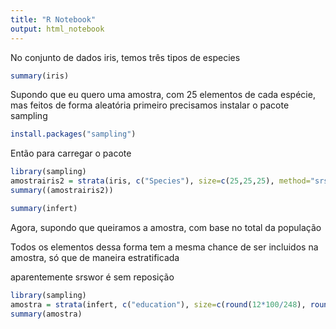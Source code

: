 ---
title: "R Notebook"
output: html_notebook
---

No conjunto de dados iris, temos três tipos de especies
```{r}
summary(iris)
```

Supondo que eu quero uma amostra, com 25 elementos de cada espécie, mas feitos de forma aleatória
primeiro precisamos instalar o pacote sampling
```{r}
install.packages("sampling")
```
Então para carregar o pacote
```{r}
library(sampling)
amostrairis2 = strata(iris, c("Species"), size=c(25,25,25), method="srswor")
summary((amostrairis2))
```
```{r}
summary(infert)
```
Agora, supondo que queiramos a amostra, com base no total da população

Todos os elementos dessa forma tem a mesma chance de ser incluidos na amostra, só que de maneira estratificada

aparentemente srswor é sem reposição
```{r}
library(sampling)
amostra = strata(infert, c("education"), size=c(round(12*100/248), round(120*100/248), round(116*100/248)), method="srswor")
summary(amostra)
```








































